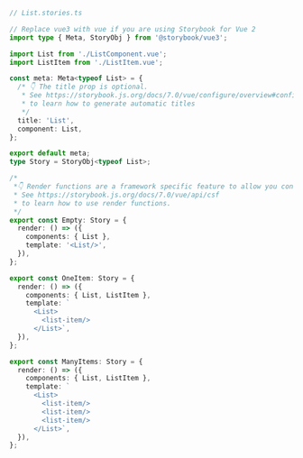 ```ts
// List.stories.ts

// Replace vue3 with vue if you are using Storybook for Vue 2
import type { Meta, StoryObj } from '@storybook/vue3';

import List from './ListComponent.vue';
import ListItem from './ListItem.vue';

const meta: Meta<typeof List> = {
  /* 👇 The title prop is optional.
   * See https://storybook.js.org/docs/7.0/vue/configure/overview#configure-story-loading
   * to learn how to generate automatic titles
   */
  title: 'List',
  component: List,
};

export default meta;
type Story = StoryObj<typeof List>;

/*
 *👇 Render functions are a framework specific feature to allow you control on how the component renders.
 * See https://storybook.js.org/docs/7.0/vue/api/csf
 * to learn how to use render functions.
 */
export const Empty: Story = {
  render: () => ({
    components: { List },
    template: '<List/>',
  }),
};

export const OneItem: Story = {
  render: () => ({
    components: { List, ListItem },
    template: `
      <List>
        <list-item/>
      </List>`,
  }),
};

export const ManyItems: Story = {
  render: () => ({
    components: { List, ListItem },
    template: `
      <List>
        <list-item/>
        <list-item/>
        <list-item/>
      </List>`,
  }),
};
```
